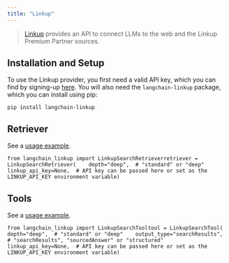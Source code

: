 ```yaml
---
title: "Linkup"
---
```


> [Linkup](https://www.linkup.so/) provides an API to connect LLMs to the web and the Linkup Premium Partner sources.

## Installation and Setup

To use the Linkup provider, you first need a valid API key, which you can find by signing-up [here](https://app.linkup.so/sign-up). You will also need the `langchain-linkup` package, which you can install using pip:

```
pip install langchain-linkup
```

## Retriever

See a [usage example](/oss/integrations/retrievers/linkup_search).

```
from langchain_linkup import LinkupSearchRetrieverretriever = LinkupSearchRetriever(    depth="deep",  # "standard" or "deep"    linkup_api_key=None,  # API key can be passed here or set as the LINKUP_API_KEY environment variable)
```

## Tools

See a [usage example](/oss/integrations/tools/linkup_search).

```
from langchain_linkup import LinkupSearchTooltool = LinkupSearchTool(    depth="deep",  # "standard" or "deep"    output_type="searchResults",  # "searchResults", "sourcedAnswer" or "structured"    linkup_api_key=None,  # API key can be passed here or set as the LINKUP_API_KEY environment variable)
```
